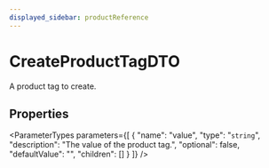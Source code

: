 ```yaml
---
displayed_sidebar: productReference
---
```



# CreateProductTagDTO

A product tag to create.

## Properties

<ParameterTypes parameters={[
  {
    "name": "value",
    "type": "`string`",
    "description": "The value of the product tag.",
    "optional": false,
    "defaultValue": "",
    "children": []
  }
]} />
